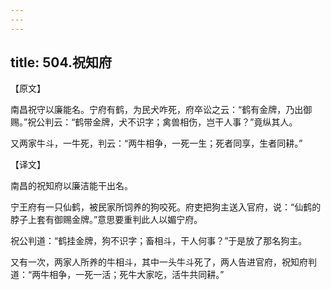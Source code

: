 ```yaml
---
---
---
```

title: 504.祝知府
---



【原文】

南昌祝守以廉能名。宁府有鹤，为民犬咋死，府卒讼之云：“鹤有金牌，乃出御赐。”祝公判云：“鹤带金牌，犬不识字；禽兽相伤，岂干人事？”竟纵其人。

又两家牛斗，一牛死，判云：“两牛相争，一死一生；死者同享，生者同耕。”

【译文】

南昌的祝知府以廉洁能干出名。

宁王府有一只仙鹤，被民家所饲养的狗咬死。府吏把狗主送入官府，说：“仙鹤的脖子上套有御赐金牌。”意思要重判此人以媚宁府。

祝公判道：“鹤挂金牌，狗不识字；畜相斗，干人何事？”于是放了那名狗主。

又有一次，两家人所养的牛相斗，其中一头牛斗死了，两人告进官府，祝知府判道：“两牛相争，一死一活；死牛大家吃，活牛共同耕。”